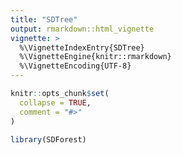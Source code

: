 ```yaml
---
title: "SDTree"
output: rmarkdown::html_vignette
vignette: >
  %\VignetteIndexEntry{SDTree}
  %\VignetteEngine{knitr::rmarkdown}
  %\VignetteEncoding{UTF-8}
---
```


```r
knitr::opts_chunk$set(
  collapse = TRUE,
  comment = "#>"
)
```

```r
library(SDForest)
```
